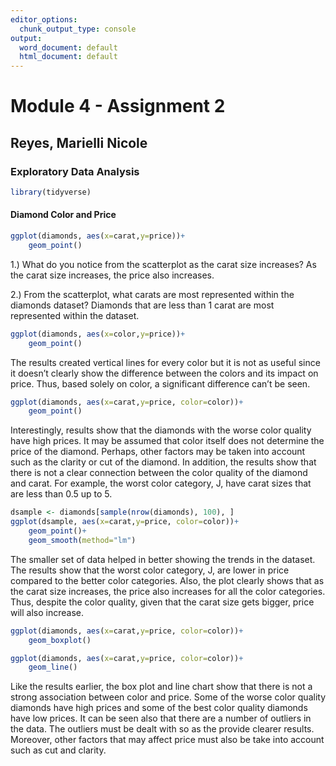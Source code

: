 ---
editor_options:
  chunk_output_type: console
output:
  word_document: default
  html_document: default
---
# Module 4 - Assignment 2
## Reyes, Marielli Nicole
### Exploratory Data Analysis


```{r}
library(tidyverse)
```

#### Diamond Color and Price

```{r}
ggplot(diamonds, aes(x=carat,y=price))+
    geom_point()
```

1.) What do you notice from the scatterplot as the carat size increases?
    As the carat size increases, the price also increases.

2.) From the scatterplot, what carats are most represented within the diamonds dataset?
    Diamonds that are less than 1 carat are most represented within the dataset.


```{r}
ggplot(diamonds, aes(x=color,y=price))+
    geom_point()
```

The results created vertical lines for every color but it is not as useful since it doesn't clearly show the difference between the colors and its impact on price. Thus, based solely on color, a significant difference can't be seen. 


```{r}
ggplot(diamonds, aes(x=carat,y=price, color=color))+
    geom_point()
```

Interestingly, results show that the diamonds with the worse color quality have high prices. It may be assumed that color itself does not determine the price of the diamond. Perhaps, other factors may be taken into account such as the clarity or cut of the diamond. In addition, the results show that there is not a clear connection between the color quality of the diamond and carat. For example, the worst color category, J, have carat sizes that are less than 0.5 up to 5.


```{r}
dsample <- diamonds[sample(nrow(diamonds), 100), ]
ggplot(dsample, aes(x=carat,y=price, color=color))+
    geom_point()+
    geom_smooth(method="lm")
```

The smaller set of data helped in better showing the trends in the dataset. The results show that the worst color category, J, are lower in price compared to the better color categories. Also, the plot clearly shows that as the carat size increases, the price also increases for all the color categories. Thus, despite the color quality, given that the carat size gets bigger, price will also increase. 


```{r}
ggplot(diamonds, aes(x=carat,y=price, color=color))+
    geom_boxplot()

ggplot(diamonds, aes(x=carat,y=price, color=color))+
    geom_line()
```

Like the results earlier, the box plot and line chart show that there is not a strong association between color and price. Some of the worse color quality diamonds have high prices and some of the best color quality diamonds have low prices. It can be seen also that there are a number of outliers in the data. The outliers must be dealt with so as the provide clearer results. Moreover, other factors that may affect price must also be take into account such as cut and clarity. 
